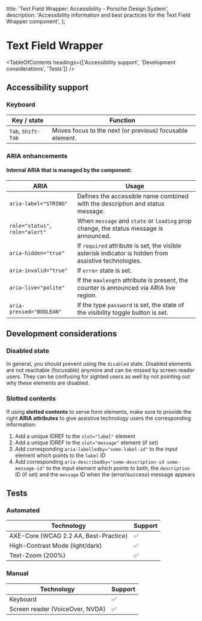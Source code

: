 
  title: 'Text Field Wrapper: Accessibility - Porsche Design System',
  description: 'Accessibility information and best practices for the Text Field Wrapper component',
};

# Text Field Wrapper <ComponentStatus tagName="p-text-field-wrapper"></ComponentStatus>

<TableOfContents headings={['Accessibility support', 'Development considerations', 'Tests']} />

## Accessibility support

### Keyboard

| Key / state        | Function                                                 |
| ------------------ | -------------------------------------------------------- |
| `Tab`, `Shift-Tab` | Moves focus to the next (or previous) focusable element. |

### ARIA enhancements

#### Internal **ARIA** that is managed by the component:

| ARIA                            | Usage                                                                                                 |
| ------------------------------- | ----------------------------------------------------------------------------------------------------- |
| `aria-label="STRING"`           | Defines the accessible name combined with the description and status message.                         |
| `role="status"`, `role="alert"` | When `message` and `state` or `loading` prop change, the status message is announced.                 |
| `aria-hidden="true"`            | If `required` attribute is set, the visible asterisk indicator is hidden from assistive technologies. |
| `aria-invalid="true"`           | If `error` state is set.                                                                              |
| `aria-live="polite"`            | If the `maxlength` attribute is present, the counter is announced via ARIA live region.               |
| `aria-pressed="BOOLEAN"`        | If the type `password` is set, the state of the visibility toggle button is set.                      |

## Development considerations

### Disabled state

In general, you should prevent using the `disabled` state. Disabled elements are not reachable (focusable) anymore and
can be missed by screen reader users. They can be confusing for sighted users as well by not pointing out why these
elements are disabled.

### Slotted contents

If using **slotted contents** to serve form elements, make sure to provide the right **ARIA attributes** to give
assistive technology users the corresponding information:

1. Add a unique IDREF to the `slot="label"` element
2. Add a unique IDREF to the `slot="message"` element (if set)
3. Add corresponding `aria-labelledby="some-label-id"` to the input element which points to the `label` ID
4. Add corresponding `aria-describedby="some-description-id some-message-id"` to the input element which points to both,
   the `description` ID (if set) and the `message` ID when the (error/success) message appears

## Tests

### Automated

| Technology                            | Support |
| ------------------------------------- | ------- |
| AXE-Core (WCAG 2.2 AA, Best-Practice) | ✅      |
| High-Contrast Mode (light/dark)       | ✅      |
| Text-Zoom (200%)                      | ✅      |

### Manual

| Technology                      | Support |
| ------------------------------- | ------- |
| Keyboard                        | ✅      |
| Screen reader (VoiceOver, NVDA) | ✅      |
